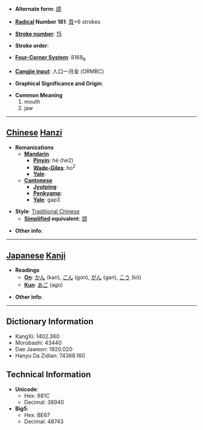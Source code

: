 * '''Alternate form''': [[颌]]

* '''[[Wiktionary:Chinese radical index| Radical]] Number 181''': [[Wiktionary:Chinese radical index 頁|頁]]+6 strokes

* '''[[Wiktionary:Chinese total strokes index|Stroke number]]''': [[Wiktionary:Chinese total strokes index 15|15]]

* '''Stroke order''': 

* '''[[Wiktionary:Chinese four corner index|Four-Corner System]]''': 8168<sub>6</sub>

* '''[[Wiktionary:Chinese Cangjie index|Cangjie input]]''': 人口一月金 (ORMBC)

* '''Graphical Significance and Origin''': 

* '''Common Meaning'''
*#mouth
*# jaw


----

== [[Chinese]] [[Hanzi]] ==

* '''Romanizations'''
** '''[[Mandarin]]'''
*** '''[[Pinyin]]''': hé (he2)
*** '''[[Wade-Giles]]''': ho<sup>2</sup>
*** '''[[Yale]]''': 
** '''[[Cantonese]]'''
*** '''[[Jyutping]]''':
*** '''[[Penkyamp]]''': 
*** '''[[Yale]]''': gap3

* '''Style''': [[Traditional Chinese]] 
** '''[[Simplified Chinese|Simplified]] equivalent''': [[颌]]

* '''Other info''': 

----

== [[Japanese]] [[Kanji]] ==

* '''Readings'''
** '''[[On]]''': [[かん]] (kan), [[ごん]] (gon), [[がん]] (gan), [[こう]] (kō)
** '''[[Kun]]''': [[あご]] (ago)

* '''Other info''':  

----

== Dictionary Information ==

* KangXi: 1402.360
* Morobashi: 43440
* Dae Jaweon: 1920.020
* Hanyu Da Zidian: 74368.160

== Technical Information ==

* '''Unicode''':
** Hex: 981C
** Decimal: 38940
* '''Big5''':
** Hex: BE67
** Decimal: 48743